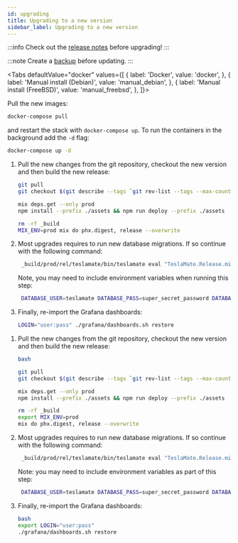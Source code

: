 ```yaml
---
id: upgrading
title: Upgrading to a new version
sidebar_label: Upgrading to a new version
---
```


:::info
Check out the [release notes](https://github.com/adriankumpf/teslamate/releases) before upgrading!
:::

:::note
Create a [backup](maintenance/backup_restore.md) before updating.
:::


<Tabs
defaultValue="docker"
values={[
{ label: 'Docker', value: 'docker', },
{ label: 'Manual install (Debian)', value: 'manual_debian', },
{ label: 'Manual install (FreeBSD)', value: 'manual_freebsd', },
]}>
<TabItem value="docker">

Pull the new images:

```bash
docker-compose pull
```

and restart the stack with `docker-compose up`. To run the containers in the background add the `-d` flag:

```bash
docker-compose up -d
```

</TabItem>
<TabItem value="manual_debian">

1. Pull the new changes from the git repository, checkout the new version and then build the new release:

   ```bash
   git pull
   git checkout $(git describe --tags `git rev-list --tags --max-count=1`)

   mix deps.get --only prod
   npm install --prefix ./assets && npm run deploy --prefix ./assets

   rm -rf _build
   MIX_ENV=prod mix do phx.digest, release --overwrite
   ```

2. Most upgrades requires to run new database migrations. If so continue with the following command:

   ```bash
    _build/prod/rel/teslamate/bin/teslamate eval "TeslaMate.Release.migrate"
   ```
   Note, you may need to include environment variables when running this step:
   
   ```bash
    DATABASE_USER=teslamate DATABASE_PASS=super_secret_password DATABASE_NAME=teslamate DATABASE_HOST=localhost MQTT_HOST=your_MQTT_host(HomeAssistant in my case) _build/prod/rel/teslamate/bin/teslamate eval "TeslaMate.Release.migrate"
   ```

3. Finally, re-import the Grafana dashboards:

   ```bash
   LOGIN="user:pass" ./grafana/dashboards.sh restore
   ```

</TabItem>
<TabItem value="manual_freebsd">

1. Pull the new changes from the git repository, checkout the new version and then build the new release:

   ```bash
   bash

   git pull
   git checkout $(git describe --tags `git rev-list --tags --max-count=1`)

   mix deps.get --only prod
   npm install --prefix ./assets && npm run deploy --prefix ./assets

   rm -rf _build
   export MIX_ENV=prod
   mix do phx.digest, release --overwrite
   ```

2. Most upgrades requires to run new database migrations. If so continue with the following command:

   ```bash
    _build/prod/rel/teslamate/bin/teslamate eval "TeslaMate.Release.migrate"
   ```
  
   Note: you may need to include environment variables as part of this step:
   
   ```bash
    DATABASE_USER=teslamate DATABASE_PASS=super_secret_password DATABASE_NAME=teslamate DATABASE_HOST=localhost MQTT_HOST=your_MQTT_host(HomeAssistant in my case) _build/prod/rel/teslamate/bin/teslamate eval "TeslaMate.Release.migrate"
   ```

3. Finally, re-import the Grafana dashboards:

   ```bash
   bash
   export LOGIN="user:pass"
   ./grafana/dashboards.sh restore
   ```

</TabItem>
</Tabs>
